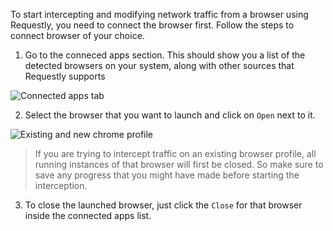 To start intercepting and modifying network traffic from a browser using Requestly, you need to connect the browser first. Follow the steps to connect browser of your choice.

1. Go to the conneced apps section. This should show you a list of the detected browsers on your system, along with other sources that Requestly supports

![Connected apps tab](/img/docs/connected-apps.png)

2. Select the browser that you want to launch and click on  `Open` next to it.

![Existing and new chrome profile](/img/docs/different-chrome-profiles.png)

> If you are trying to intercept traffic on an existing browser profile, all running instances of that browser will first be closed. So make sure to save any progress that you might have made before starting the interception.


3. To close the launched browser, just click the `Close` for that browser inside the connected apps list.